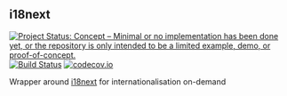 ## i18next

<!-- badges: start -->
[![Project Status: Concept – Minimal or no implementation has been done yet, or the repository is only intended to be a limited example, demo, or proof-of-concept.](https://www.repostatus.org/badges/latest/concept.svg)](https://www.repostatus.org/#concept)
[![Build Status](https://travis-ci.org/reside-ic/i18next.svg?branch=master)](https://travis-ci.org/reside-ic/i18next)
[![codecov.io](https://codecov.io/github/reside-ic/i18next/coverage.svg?branch=master)](https://codecov.io/github/reside-ic/i18next?branch=master)
<!-- badges: end -->

Wrapper around [i18next](https://www.i18next.com) for internationalisation on-demand
